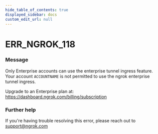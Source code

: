 ```yaml
---
hide_table_of_contents: true
displayed_sidebar: docs
custom_edit_url: null
---
```



# ERR_NGROK_118

### Message

Only Enterprise accounts can use the enterprise tunnel ingress feature.
Your account `ACCOUNTNAME` is not permitted to use the ngrok enterprise tunnel ingress.

Upgrade to an Enterprise plan at: https://dashboard.ngrok.com/billing/subscription

### Further help

If you're having trouble resolving this error, please reach out to [support@ngrok.com](mailto:support@ngrok.com?subject=Help%20with%20ERR_NGROK_118)

<ErrorDetails error="err_ngrok_118" />

